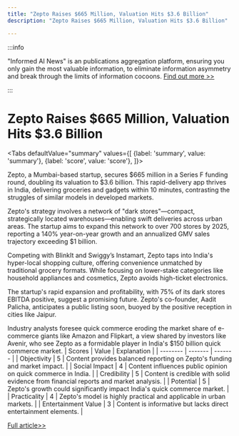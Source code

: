 ```yaml
---
title: "Zepto Raises $665 Million, Valuation Hits $3.6 Billion"
description: "Zepto Raises $665 Million, Valuation Hits $3.6 Billion"

---
```



:::info

"Informed AI News" is an publications aggregation platform, ensuring you only gain the most valuable information, to eliminate information asymmetry and break through the limits of information cocoons.  [Find out more >>](/)

:::

# Zepto Raises $665 Million, Valuation Hits $3.6 Billion


<Tabs
	defaultValue="summary"
	values={[
	{label: 'summary', value: 'summary'},
	{label: 'score', value: 'score'},
]}>
<TabItem value="summary">


Zepto, a Mumbai-based startup, secures $665 million in a Series F funding round, doubling its valuation to $3.6 billion. This rapid-delivery app thrives in India, delivering groceries and gadgets within 10 minutes, contrasting the struggles of similar models in developed markets.

Zepto's strategy involves a network of "dark stores"—compact, strategically located warehouses—enabling swift deliveries across urban areas. The startup aims to expand this network to over 700 stores by 2025, reporting a 140% year-on-year growth and an annualized GMV sales trajectory exceeding $1 billion.

Competing with BlinkIt and Swiggy’s Instamart, Zepto taps into India's hyper-local shopping culture, offering convenience unmatched by traditional grocery formats. While focusing on lower-stake categories like household appliances and cosmetics, Zepto avoids high-ticket electronics.

The startup's rapid expansion and profitability, with 75% of its dark stores EBITDA positive, suggest a promising future. Zepto's co-founder, Aadit Palicha, anticipates a public listing soon, buoyed by the positive reception in cities like Jaipur.

Industry analysts foresee quick commerce eroding the market share of e-commerce giants like Amazon and Flipkart, a view shared by investors like Avenir, who see Zepto as a formidable player in India's $150 billion quick commerce market.
</TabItem>
<TabItem value="score">
	| Scores     | Value   | Explanation |
	| -------- | ------- | ------- |
	| Objectivity  | 5    | Content provides balanced reporting on Zepto's funding and market impact.    |
	| Social Impact | 4     | Content influences public opinion on quick commerce in India.    |
	| Credibility    | 5    | Content is credible with solid evidence from financial reports and market analysis.    |
	| Potential    | 5    | Zepto's growth could significantly impact India's quick commerce market.    |
	| Practicality    | 4    | Zepto's model is highly practical and applicable in urban markets.    |
	| Entertainment Value    | 3    | Content is informative but lacks direct entertainment elements.    |
</TabItem>
</Tabs>

[Full article>>](https://techcrunch.com/2024/06/20/zepto-a-10-minute-delivery-app-raises-665-million-at-3-6-billion-valuation/)
